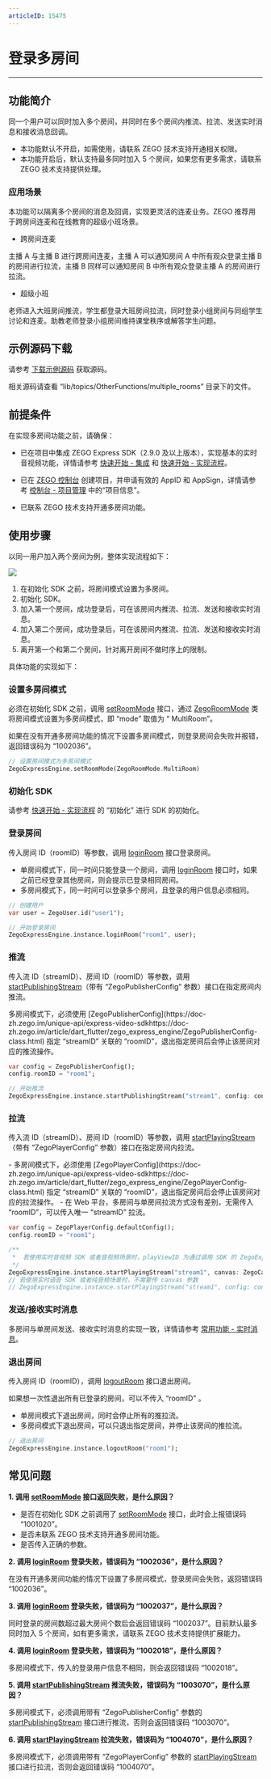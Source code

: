 ```yaml
---
articleID: 15475
---
```

# 登录多房间

---

## 功能简介

同一个用户可以同时加入多个房间，并同时在多个房间内推流、拉流、发送实时消息和接收消息回调。

<Note title="说明">

- 本功能默认不开启，如需使用，请联系 ZEGO 技术支持开通相关权限。
- 本功能开启后，默认支持最多同时加入 5 个房间，如果您有更多需求，请联系 ZEGO 技术支持提供处理。

</Note>




### 应用场景

本功能可以隔离多个房间的消息及回调，实现更灵活的连麦业务。ZEGO 推荐用于跨房间连麦和在线教育的超级小班场景。

- 跨房间连麦

主播 A 与主播 B 进行跨房间连麦，主播 A 可以通知房间 A 中所有观众登录主播 B 的房间进行拉流，主播 B 同样可以通知房间 B 中所有观众登录主播 A 的房间进行拉流。


- 超级小班

老师进入大班房间推流，学生都登录大班房间拉流，同时登录小组房间与同组学生讨论和连麦。助教老师登录小组房间维持课堂秩序或解答学生问题。



## 示例源码下载

请参考 [下载示例源码](!DownloadDemo/DownloadDemo) 获取源码。

相关源码请查看 “lib/topics/OtherFunctions/multiple_rooms” 目录下的文件。

## 前提条件

在实现多房间功能之前，请确保：

- 已在项目中集成 ZEGO Express SDK（2.9.0 及以上版本），实现基本的实时音视频功能，详情请参考 [快速开始 - 集成](!Integration/SDK_Integration) 和 [快速开始 - 实现流程](!Integration/Solution_Implementation)。
- 已在 [ZEGO 控制台](https://console.zego.im) 创建项目，并申请有效的 AppID 和 AppSign，详情请参考 [控制台 - 项目管理](/console/guide-doc2) 中的“项目信息”。

- 已联系 ZEGO 技术支持开通多房间功能。


## 使用步骤

以同一用户加入两个房间为例，整体实现流程如下：

<Frame width="512" height="auto" caption=""><img src="https://storage.zego.im/sdk-doc/Pics/Common/MultiRoom/MultiRoom_new.png" /></Frame>

1. 在初始化 SDK 之前，将房间模式设置为多房间。
2. 初始化 SDK。
3. 加入第一个房间，成功登录后，可在该房间内推流、拉流、发送和接收实时消息。
4. 加入第二个房间，成功登录后，可在该房间内推流、拉流、发送和接收实时消息。
5. 离开第一个和第二个房间，针对离开房间不做时序上的限制。

具体功能的实现如下：


### 设置多房间模式

必须在初始化 SDK 之前，调用 [setRoomMode](https://doc-zh.zego.im/unique-api/express-video-sdkhttps://doc-zh.zego.im/article/dart_flutter/zego_express_engine/ZegoExpressEngine/setRoomMode.html) 接口，通过 [ZegoRoomMode](https://doc-zh.zego.im/unique-api/express-video-sdkhttps://doc-zh.zego.im/article/dart_flutter/zego_express_engine/ZegoRoomMode.html) 类将房间模式设置为多房间模式，即 “mode” 取值为 “ MultiRoom”。

<Note title="说明">

如果在没有开通多房间功能的情况下设置多房间模式，则登录房间会失败并报错，返回错误码为 “1002036”。

</Note>




```dart
// 设置房间模式为多房间模式
ZegoExpressEngine.setRoomMode(ZegoRoomMode.MultiRoom)
```

### 初始化 SDK

请参考 [快速开始 - 实现流程](!Integration/Solution_Implementation#CreateEngine) 的 “初始化”  进行 SDK 的初始化。

### 登录房间

传入房间 ID（roomID）等参数，调用 [loginRoom](https://doc-zh.zego.im/unique-api/express-video-sdkhttps://doc-zh.zego.im/article/dart_flutter/zego_express_engine/ZegoExpressEngineRoom/loginRoom.html) 接口登录房间。

- 单房间模式下，同一时间只能登录一个房间，调用 [loginRoom](https://doc-zh.zego.im/unique-api/express-video-sdkhttps://doc-zh.zego.im/article/dart_flutter/zego_express_engine/ZegoExpressEngineRoom/loginRoom.html) 接口时，如果之前已经登录其他房间，则会提示已登录相同房间。
- 多房间模式下，同一时间可以登录多个房间，且登录的用户信息必须相同。

```dart
// 创建用户 
var user = ZegoUser.id("user1");

// 开始登录房间 
ZegoExpressEngine.instance.loginRoom("room1", user); 
```


### 推流

传入流 ID（streamID）、房间 ID（roomID）等参数，调用 [startPublishingStream](https://doc-zh.zego.im/unique-api/express-video-sdkhttps://doc-zh.zego.im/article/dart_flutter/zego_express_engine/ZegoExpressEnginePublisher/startPublishingStream.html)（带有 “ZegoPublisherConfig” 参数）接口在指定房间内推流。

<Warning title="注意">
多房间模式下，必须使用 [ZegoPublisherConfig](https://doc-zh.zego.im/unique-api/express-video-sdkhttps://doc-zh.zego.im/article/dart_flutter/zego_express_engine/ZegoPublisherConfig-class.html) 指定 “streamID” 关联的 “roomID”，退出指定房间后会停止该房间对应的推流操作。

</Warning>



```dart
var config = ZegoPublisherConfig();
config.roomID = "room1";

// 开始推流 
ZegoExpressEngine.instance.startPublishingStream("stream1", config: config, channel: ZegoPublishChannel.Main);
```

### 拉流

传入流 ID（streamID）、房间 ID（roomID）等参数，调用 [startPlayingStream](https://doc-zh.zego.im/unique-api/express-video-sdkhttps://doc-zh.zego.im/article/dart_flutter/zego_express_engine/ZegoExpressEnginePlayer/startPlayingStream.html)（带有 “ZegoPlayerConfig” 参数）接口在指定房间内拉流。

<Warning title="注意">
- 多房间模式下，必须使用 [ZegoPlayerConfig](https://doc-zh.zego.im/unique-api/express-video-sdkhttps://doc-zh.zego.im/article/dart_flutter/zego_express_engine/ZegoPlayerConfig-class.html) 指定 “streamID” 关联的 “roomID”，退出指定房间后会停止该房间对应的拉流操作。
- 在 Web 平台，多房间与单房间拉流方式没有差别，无需传入 “roomID”，可以传入唯一 “streamID” 拉流。
</Warning>




```dart
var config = ZegoPlayerConfig.defaultConfig();
config.roomID = "room1";

/**
 *  若使用实时音视频 SDK 或者音视频场景时，playViewID 为通过调用 SDK 的 ZegoExpressEngine.instance.createCanvasView 获取的 viewID
 */
ZegoExpressEngine.instance.startPlayingStream("stream1", canvas: ZegoCanvas(playViewID), config: config);
// 若使用实时语音 SDK 或者纯音频场景时，不需要传 canvas 参数
// ZegoExpressEngine.instance.startPlayingStream("stream1", config: config);
```


### 发送/接收实时消息

多房间与单房间发送、接收实时消息的实现一致，详情请参考 [常用功能 - 实时消息](!AdvancedModule/IM)。

### 退出房间

传入房间 ID（roomID），调用 [logoutRoom](https://doc-zh.zego.im/unique-api/express-video-sdkhttps://doc-zh.zego.im/article/dart_flutter/zego_express_engine/ZegoExpressEngineRoom/logoutRoom.html) 接口退出房间。

<Note title="说明">
如果想一次性退出所有已登录的房间，可以不传入 “roomID” 。

</Note>



- 单房间模式下退出房间，同时会停止所有的推拉流。
- 多房间模式下退出房间，可以只退出指定房间，并停止该房间的推拉流。


```dart
// 退出房间 
ZegoExpressEngine.instance.logoutRoom("room1");
```


## 常见问题

**1. 调用 [setRoomMode](https://doc-zh.zego.im/unique-api/express-video-sdkhttps://doc-zh.zego.im/article/dart_flutter/zego_express_engine/ZegoExpressEngine/setRoomMode.html) 接口返回失败，是什么原因？**

- 是否在初始化 SDK 之前调用了 [setRoomMode](https://doc-zh.zego.im/unique-api/express-video-sdkhttps://doc-zh.zego.im/article/dart_flutter/zego_express_engine/ZegoExpressEngine/setRoomMode.html) 接口，此时会上报错误码 “1001020”。
- 是否未联系 ZEGO 技术支持开通多房间功能。
- 是否传入正确的参数。

**2. 调用 [loginRoom](https://doc-zh.zego.im/unique-api/express-video-sdkhttps://doc-zh.zego.im/article/dart_flutter/zego_express_engine/ZegoExpressEngineRoom/loginRoom.html) 登录失败，错误码为 “1002036”，是什么原因？**

在没有开通多房间功能的情况下设置了多房间模式，登录房间会失败，返回错误码 “1002036”。

**3. 调用 [loginRoom](https://doc-zh.zego.im/unique-api/express-video-sdkhttps://doc-zh.zego.im/article/dart_flutter/zego_express_engine/ZegoExpressEngineRoom/loginRoom.html) 登录失败，错误码为 “1002037”，是什么原因？**

同时登录的房间数超过最大房间个数后会返回错误码 “1002037”。目前默认最多同时加入 5 个房间，如有更多需求，请联系 ZEGO 技术支持提供扩展能力。

**4. 调用 [loginRoom](https://doc-zh.zego.im/unique-api/express-video-sdkhttps://doc-zh.zego.im/article/dart_flutter/zego_express_engine/ZegoExpressEngineRoom/loginRoom.html) 登录失败，错误码为 “1002018”，是什么原因？**

多房间模式下，传入的登录用户信息不相同，则会返回错误码 “1002018”。

**5. 调用 [startPublishingStream](https://doc-zh.zego.im/unique-api/express-video-sdkhttps://doc-zh.zego.im/article/dart_flutter/zego_express_engine/ZegoExpressEnginePublisher/startPublishingStream.html) 推流失败，错误码为 “1003070”，是什么原因？**

多房间模式下，必须调用带有 “ZegoPublisherConfig” 参数的 [startPublishingStream](https://doc-zh.zego.im/unique-api/express-video-sdkhttps://doc-zh.zego.im/article/dart_flutter/zego_express_engine/ZegoExpressEnginePublisher/startPublishingStream.html) 接口进行推流，否则会返回错误码 “1003070”。

**6. 调用 [startPlayingStream](https://doc-zh.zego.im/unique-api/express-video-sdkhttps://doc-zh.zego.im/article/dart_flutter/zego_express_engine/ZegoExpressEnginePlayer/startPlayingStream.html) 拉流失败，错误码为 “1004070”，是什么原因？**

多房间模式下，必须调用带有 “ZegoPlayerConfig” 参数的 [startPlayingStream](https://doc-zh.zego.im/unique-api/express-video-sdkhttps://doc-zh.zego.im/article/dart_flutter/zego_express_engine/ZegoExpressEnginePlayer/startPlayingStream.html) 接口进行拉流，否则会返回错误码 “1004070”。
